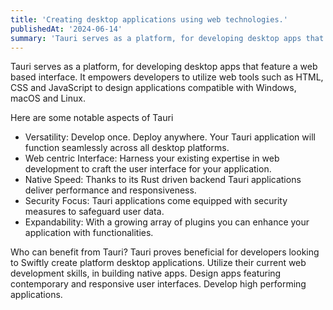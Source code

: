 ```yaml
---
title: 'Creating desktop applications using web technologies.'
publishedAt: '2024-06-14'
summary: 'Tauri serves as a platform, for developing desktop apps that feature a web based interface. It empowers developers to utilize web tools such as HTML, CSS and JavaScript to design applications compatible with Windows, macOS and Linux.'
---
```


Tauri serves as a platform, for developing desktop apps that feature a web based interface. It empowers developers to utilize web tools such as HTML, CSS and JavaScript to design applications compatible with Windows, macOS and Linux.

Here are some notable aspects of Tauri

- Versatility: Develop once. Deploy anywhere. Your Tauri application will function seamlessly across all desktop platforms.
- Web centric Interface: Harness your existing expertise in web development to craft the user interface for your application.
- Native Speed: Thanks to its Rust driven backend Tauri applications deliver performance and responsiveness.
- Security Focus: Tauri applications come equipped with security measures to safeguard user data.
- Expandability: With a growing array of plugins you can enhance your application with functionalities.

Who can benefit from Tauri? Tauri proves beneficial for developers looking to Swiftly create platform desktop applications. Utilize their current web development skills, in building native apps. Design apps featuring contemporary and responsive user interfaces. Develop high performing applications.
